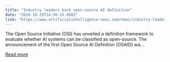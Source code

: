 ```yaml
---
title: "Industry leaders back open-source AI definition"
date: "2024-10-29T14:36:15.000Z"
link: "https://www.artificialintelligence-news.com/news/industry-leaders-back-open-source-ai-definition/?utm_source=rss&utm_medium=rss&utm_campaign=industry-leaders-back-open-source-ai-definition"
---
```


The Open Source Initiative (OSI) has unveiled a definition framework to evaluate whether AI systems can be classified as open-source. The announcement of the first Open Source AI Definition (OSAID) wa...

[Read more](https://www.artificialintelligence-news.com/news/industry-leaders-back-open-source-ai-definition/?utm_source=rss&utm_medium=rss&utm_campaign=industry-leaders-back-open-source-ai-definition)
